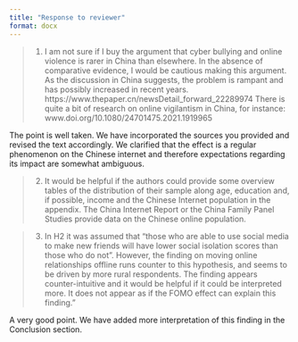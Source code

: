 ```yaml
---
title: "Response to reviewer"
format: docx
---
```


>1) I am not sure if I buy the argument that cyber bullying and online violence is rarer in China than elsewhere. In the absence of comparative evidence, I would be cautious making this argument. As the discussion in China suggests, the problem is rampant and has possibly increased in recent years. https://www.thepaper.cn/newsDetail_forward_22289974 There is quite a bit of research on online vigilantism in China, for instance: www.doi.org/10.1080/24701475.2021.1919965

The point is well taken. We have incorporated the sources you provided and revised the text accordingly. We clarified that the effect is a regular phenomenon on the Chinese internet and therefore expectations regarding its impact are somewhat ambiguous.

> 2) It would be helpful if the authors could provide some overview tables of the distribution of their sample along age, education and, if possible, income and the Chinese Internet population in the appendix. The China Internet Report or the China Family Panel Studies provide data on the Chinese online population.

>3) In H2 it was assumed that “those who are able to use social media to make new friends will have lower social isolation scores than those who do not”. However, the finding on moving online relationships offline runs counter to this hypothesis, and seems to be driven by more rural respondents. The finding appears counter-intuitive and it would be helpful if it could be interpreted more. It does not appear as if the FOMO effect can explain this finding."

A very good point. We have added more interpretation of this finding in the Conclusion section.

